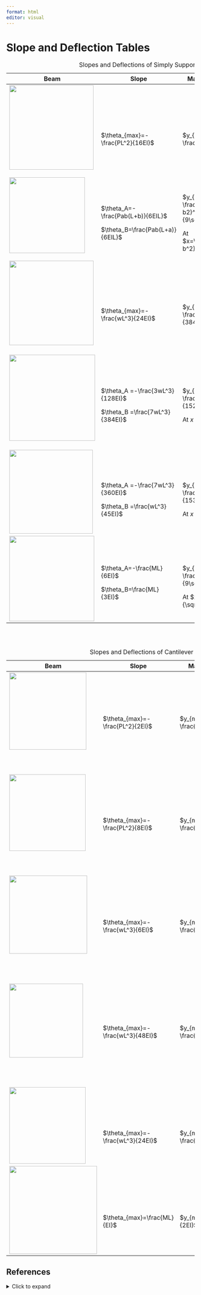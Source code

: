 ```yaml
---
format: html
editor: visual
---
```


# Slope and Deflection Tables {#sec-slope-and-deflection-tables}

+------------------------------------------------------------------+------------------------------------+-------------------------------------------------+----------------------------------------------+
| Beam                                                             | Slope                              | Max. Deflection                                 | Elastic Curve                                |
+==================================================================+====================================+=================================================+==============================================+
| ![](images/Appendices/Appendix%20B%20part%207.png){width="223"}  | \                                  | \                                               | \                                            |
|                                                                  | \                                  | \                                               | \                                            |
|                                                                  | \                                  | \                                               | $y=-\frac{Px}{48EI}\left(3L^2-4x^2\right)$   |
|                                                                  | $\theta_{max}=- \frac{PL^2}{16EI}$ | $y_{max}=-\frac{PL^3}{48EI}$                    |                                              |
|                                                                  |                                    |                                                 | Valid for x ≤ L/2                            |
+------------------------------------------------------------------+------------------------------------+-------------------------------------------------+----------------------------------------------+
| ![](images/Appendices/Appendix%20B%20part%208.png){width="200"}  | \                                  | \                                               | \                                            |
|                                                                  | \                                  | \                                               | $y=-\frac{Pbx}{6EIL}(L^2-b^2-x^2)$           |
|                                                                  | $\theta_A=-\frac{Pab(L+b)}{6EIL}$  | $y_{max}=-\frac{Pb(L2-b2)^{3/2}}{9\sqrt{3}EIL}$ |                                              |
|                                                                  |                                    |                                                 | Valid for x \< a                             |
|                                                                  | $\theta_B=\frac{Pab(L+a)}{6EIL}$   | At $x=\sqrt{\frac{L^2-b^2}{3}}$                 |                                              |
|                                                                  |                                    |                                                 | At $x=a,~~~y=-\frac{Pa^2b^2}{3EIL}$          |
+------------------------------------------------------------------+------------------------------------+-------------------------------------------------+----------------------------------------------+
| ![](images/Appendices/Appendix%20B%20part%2010.png){width="223"} | \                                  | \                                               | \                                            |
|                                                                  | \                                  | \                                               | \                                            |
|                                                                  | \                                  | \                                               | \                                            |
|                                                                  | $\theta_{max}=-\frac{wL^3}{24EI}$  | $y_{max}=-\frac{5wL^4}{384EI}$                  | $y=-\frac{wx}{24EI}(x^3-2Lx^2+L^3)$          |
+------------------------------------------------------------------+------------------------------------+-------------------------------------------------+----------------------------------------------+
| ![](images/Appendices/Appendix%20B%20part%2011.png){width="227"} | \                                  | \                                               | \                                            |
|                                                                  | \                                  | \                                               | $y=-\frac{wx}{384EI}(16x^3-24Lx^2+9L^3)$     |
|                                                                  | $\theta_A =-\frac{3wL^3}{128EI}$   | $y_{max}=-\frac{wL^4}{152.37EI}$                |                                              |
|                                                                  |                                    |                                                 | Valid for $0\le x\le\frac{L}{2}$             |
|                                                                  | $\theta_B =\frac{7wL^3}{384EI}$    | At $x=0.4598L$                                  |                                              |
|                                                                  |                                    |                                                 | At $x=\frac{L}{2},~~~y=-\frac{5wL^4}{768EI}$ |
+------------------------------------------------------------------+------------------------------------+-------------------------------------------------+----------------------------------------------+
| ![](images/Appendices/Appendix%20B%20part%2012.png){width="221"} | \                                  | \                                               | \                                            |
|                                                                  | \                                  | \                                               | \                                            |
|                                                                  | $\theta_A =-\frac{7wL^3}{360EI}$   | $y_{max}=-\frac{wL^4}{153.37EI}$                | \                                            |
|                                                                  |                                    |                                                 | $y=-\frac{wx}{360EIL}(3x^4-10L^2x^2+7L^4)$   |
|                                                                  | $\theta_B =\frac{wL^3}{45EI}$      | At $x=0.5193L$                                  |                                              |
+------------------------------------------------------------------+------------------------------------+-------------------------------------------------+----------------------------------------------+
| ![](images/Appendices/Appendix%20B%20part%209.png){width="225"}  | \                                  | \                                               | \                                            |
|                                                                  | $\theta_A=-\frac{ML}{6EI}$         | \                                               | \                                            |
|                                                                  |                                    | $y_{max}=-\frac{ML^2}{9\sqrt{3}EI}$             | \                                            |
|                                                                  | $\theta_B=\frac{ML}{3EI}$          |                                                 | $y=-\frac{Mx}{6EIL}(L^2-x^2)$                |
|                                                                  |                                    | At $x=\frac{L}{\sqrt{3}}$                       |                                              |
+------------------------------------------------------------------+------------------------------------+-------------------------------------------------+----------------------------------------------+

: Slopes and Deflections of Simply Supported Beams

\
\

+-----------------------------------------------------------------+-----------------------------------+--------------------------------+--------------------------------------------------+
| Beam                                                            | Slope                             | Max. Deflection                | Elastic Curve                                    |
+=================================================================+===================================+================================+==================================================+
| ![](images/Appendices/Appendix%20B%20part%201.png){width="204"} | \                                 | \                              | \                                                |
|                                                                 | \                                 | \                              | \                                                |
|                                                                 | \                                 | \                              | \                                                |
|                                                                 | $\theta_{max}=- \frac{PL^2}{2EI}$ | $y_{max}=-\frac{PL^3}{3EI}$    | $y = -\frac{Px^2}{6EI}(3L-x)$                    |
+-----------------------------------------------------------------+-----------------------------------+--------------------------------+--------------------------------------------------+
| ![](images/Appendices/Appendix%20B%20part%202.png){width="202"} | \                                 | \                              | $y=-\frac{Px^2}{12EI}(3L-2x)$                    |
|                                                                 | \                                 | \                              |                                                  |
|                                                                 | \                                 | \                              | Valid for $0\le x\le \frac{L}{2}$                |
|                                                                 | $\theta_{max}=- \frac{PL^2}{8EI}$ | $y_{max}=-\frac{5PL^3}{48EI}$  |                                                  |
|                                                                 |                                   |                                | $y=-\frac{PL^2}{48EI}(6x-L)$                     |
|                                                                 |                                   |                                |                                                  |
|                                                                 |                                   |                                | Valid for $\frac{L}{2}\le x \le L$               |
+-----------------------------------------------------------------+-----------------------------------+--------------------------------+--------------------------------------------------+
| ![](images/Appendices/Appendix%20B%20part%203.png){width="206"} | \                                 | \                              | \                                                |
|                                                                 | \                                 | \                              | \                                                |
|                                                                 | \                                 | \                              | \                                                |
|                                                                 | $\theta_{max}=- \frac{wL^3}{6EI}$ | $y_{max}=-\frac{wL^4}{8EI}$    | $y=-\frac{wx^2}{24EI}(x^2-4Lx+6L^2)$             |
+-----------------------------------------------------------------+-----------------------------------+--------------------------------+--------------------------------------------------+
| ![](images/Appendices/Appendix%20B%20part%205.png){width="195"} | \                                 | \                              | $y=-\frac{wx^2}{24EI}(x^2-2Lx+1.5L^2)$           |
|                                                                 | \                                 | \                              |                                                  |
|                                                                 | \                                 | \                              | Valid for $0\le x\le \frac{L}{2}$                |
|                                                                 | $\theta_{max}=-\frac{wL^3}{48EI}$ | $y_{max}=-\frac{7wL^4}{384EI}$ |                                                  |
|                                                                 |                                   |                                | $y=-\frac{wL^3}{384EI}(8x-L)$                    |
|                                                                 |                                   |                                |                                                  |
|                                                                 |                                   |                                | Valid for $\frac{L}{2}\le x\le L$                |
+-----------------------------------------------------------------+-----------------------------------+--------------------------------+--------------------------------------------------+
| ![](images/Appendices/Appendix%20B%20part%206.png){width="202"} | \                                 | \                              | \                                                |
|                                                                 | \                                 | \                              | \                                                |
|                                                                 | \                                 | \                              | \                                                |
|                                                                 | $\theta_{max}=-\frac{wL^3}{24EI}$ | $y_{max}=-\frac{wL^4}{30EI}$   | $y=-\frac{wx^2}{120EIL}(10L^3-10L^2x+5Lx^2-x^3)$ |
+-----------------------------------------------------------------+-----------------------------------+--------------------------------+--------------------------------------------------+
| ![](images/Appendices/Appendix%20B%20part%204.png){width="232"} | \                                 | \                              | \                                                |
|                                                                 | \                                 | \                              | \                                                |
|                                                                 | \                                 | \                              | \                                                |
|                                                                 | $\theta_{max}=\frac{ML}{EI}$      | $y_{max}=\frac{ML^2}{2EI}$     | $y=\frac{Mx^2}{2EI}$                             |
+-----------------------------------------------------------------+-----------------------------------+--------------------------------+--------------------------------------------------+

: Slopes and Deflections of Cantilever Beams

## References {.unnumbered}

<details>

<summary>Click to expand</summary>

**Table data**

"Copyright © American Institute of Steel Construction Reprinted with permission. All rights reserved."

**Figures**

Appendix B figures: Kindred Grey. 2024. CC BY-NC-SA.

</details>
